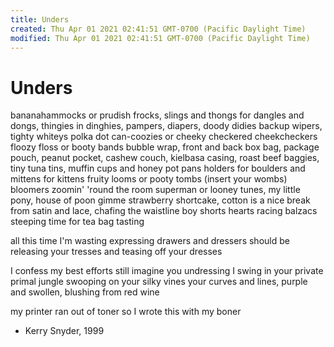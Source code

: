 ```yaml
---
title: Unders
created: Thu Apr 01 2021 02:41:51 GMT-0700 (Pacific Daylight Time)
modified: Thu Apr 01 2021 02:41:51 GMT-0700 (Pacific Daylight Time)
---
```

# Unders

bananahammocks
or prudish frocks,
slings and thongs
for dangles and dongs,
thingies in dinghies,
pampers, diapers, doody didies
backup wipers, tighty whiteys
polka dot can-coozies or
cheeky checkered cheekcheckers
floozy floss or booty bands
bubble wrap, front and back
box bag, package pouch,
peanut pocket, cashew couch,
kielbasa casing,
roast beef baggies,
tiny tuna tins,
muffin cups and honey pot pans
holders for boulders and
mittens for kittens
fruity looms or pooty tombs
(insert your wombs)
bloomers zoomin' 'round the room
superman or looney tunes,
my little pony, house of poon
gimme strawberry shortcake,
cotton is a nice break
from satin and lace,
chafing the waistline
boy shorts hearts racing
balzacs steeping
time for tea bag tasting

all this time I'm wasting
expressing drawers and dressers
should be releasing your tresses
and teasing off your dresses

I confess my best efforts
still imagine you undressing
I swing in your private
primal jungle swooping
on your silky vines
your curves and lines,
purple and swollen,
blushing from red wine

my printer ran out of toner
so I wrote this with my boner

- Kerry Snyder, 1999